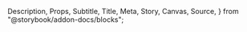   Description,
  Props,
  Subtitle,
  Title,
  Meta,
  Story,
  Canvas,
  Source,
} from "@storybook/addon-docs/blocks";

<!--- GettingStarted.stories.mdx --->

<Meta title="NEOCO-FORM/1. GettingStarted" component={GetStartedForm} />

<Title />
<Subtitle />
<Description />

# GetStartedForm

Let's define a story for our `GetStartedForm` component:

<GetStartedForm />
